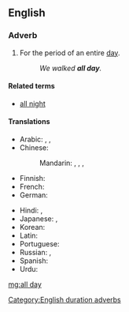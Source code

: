 ==English==

===Adverb===
{{en-adv|head=[[all]] [[day]]|-}}

# For the period of an entire [[day]].
#: ''We walked '''all day'''.''

====Related terms====
* [[all night]]

====Translations====
{{trans-top|the entire day}}
* Arabic: {{t-|ar|طول اليوم|tr=Tuul al-yawm}},  {{t-|ar|طول النهار|tr=Tuul al-nahaar}},  {{t-|ar|کل الیوم|tr=kull al-yawm}}
* Chinese:
*: Mandarin: {{t-|cmn|終日|sc=Hani}},  {{t-|cmn|终日|tr=zhōngrì|sc=Hani}},  {{t|cmn|全天|tr=quántiān|sc=Hani}},  {{t|cmn|整天|tr=zhěngtiān|sc=Hani}}
* Finnish: {{t+|fi|koko|alt=koko päivän}}
* French: {{t-|fr|toute la journée}}
* German: {{t-|de|den ganzen Tag}}
{{trans-mid}}
* Hindi: {{t-|hi|दिन भर|tr=din bhar|sc=Deva}}, {{t-|hi|सारे दिन|tr=sāre din|sc=Deva}}
* Japanese: {{t+|ja|終日|tr=じゅうじつ, jūjitsu}},  {{t-|ja|一日中|tr=いちにちじゅう, ichinichijū}}
* Korean: {{t-|ko|하루 종일|tr=haru jongil}}
* Latin: {{t+|la|diū}}
* Portuguese: {{t-|pt|o dia todo}}
* Russian: {{t-|ru|целый день|tr=célyj den'}},  {{t-|ru|весь день|tr=ves' den'}}
* Spanish: {{t-|es|todo el día}}
* Urdu: {{t-|ur|سارے دن|tr=sāre din|sc=ur-Arab}}
{{trans-bottom}}

[[Category:English duration adverbs]]

[[mg:all day]]